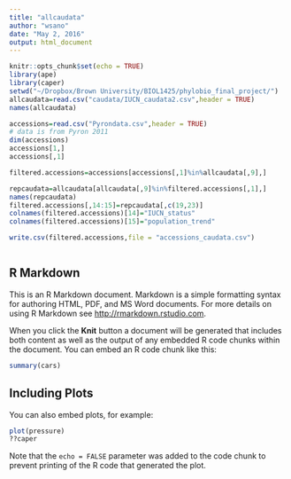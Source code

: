 ```yaml
---
title: "allcaudata"
author: "wsano"
date: "May 2, 2016"
output: html_document
---
```


```r
knitr::opts_chunk$set(echo = TRUE)
library(ape)
library(caper)
setwd("~/Dropbox/Brown University/BIOL1425/phylobio_final_project/")
allcaudata=read.csv("caudata/IUCN_caudata2.csv",header = TRUE)
names(allcaudata)

accessions=read.csv("Pyrondata.csv",header = TRUE)
# data is from Pyron 2011
dim(accessions)
accessions[1,]
accessions[,1]

filtered.accessions=accessions[accessions[,1]%in%allcaudata[,9],]

repcaudata=allcaudata[allcaudata[,9]%in%filtered.accessions[,1],]
names(repcaudata)
filtered.accessions[,14:15]=repcaudata[,c(19,23)]
colnames(filtered.accessions)[14]="IUCN_status"
colnames(filtered.accessions)[15]="population_trend"

write.csv(filtered.accessions,file = "accessions_caudata.csv")



```

## R Markdown

This is an R Markdown document. Markdown is a simple formatting syntax for authoring HTML, PDF, and MS Word documents. For more details on using R Markdown see <http://rmarkdown.rstudio.com>.

When you click the **Knit** button a document will be generated that includes both content as well as the output of any embedded R code chunks within the document. You can embed an R code chunk like this:

```r
summary(cars)
```

## Including Plots

You can also embed plots, for example:

```r
plot(pressure)
??caper
```

Note that the `echo = FALSE` parameter was added to the code chunk to prevent printing of the R code that generated the plot.
